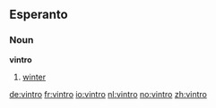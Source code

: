==Esperanto==
===Noun===
'''vintro'''
# [[winter]]

[[de:vintro]]
[[fr:vintro]]
[[io:vintro]]
[[nl:vintro]]
[[no:vintro]]
[[zh:vintro]]